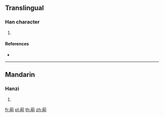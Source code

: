 {{character info/new}}
==Translingual==

===Han character===
{{Han char|rn=140|rad=艸|as=09|sn=15|four=44220|canj=TFBN}}

# {{defn|Han|sort=艸09}}

====References====
* {{Han ref|kx=1043.030|dkj=31354|dj=1503.140|hdz=53246.130|uh=8437|ud=33847|bh=DFBF|bd=57279}}

----

==Mandarin==

===Hanzi===
{{cmn-hanzi|pin=[[xiāo]] ([[xiao1]])|wg=hsiao<sup>1</sup>}}

# {{defn|lang=cmn|sort=艸09}}

[[fr:萷]]
[[pl:萷]]
[[th:萷]]
[[zh:萷]]